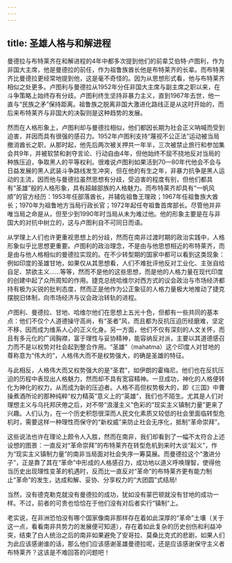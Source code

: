 ```yaml
---
---
---
```

title: 圣雄人格与和解进程
---



曼德拉与布特莱齐在和解进程的4年中都多次提到他们的前辈艾伯特·卢图利，作为非国大主席，他是曼德拉的前任，作为祖鲁族酋长他是布特莱齐的长辈。而布特莱齐比曼德拉更经常地提到他，这是毫不奇怪的。因为从思想形式看，他与布特莱齐相似之处更多。卢图利与曼德拉从1952年分任非国大主席与副主席之职以来，在斗争策略上始终存有分歧。卢图利终生坚持非暴力主义，直到1967年去世，他一直与“民族之矛”保持距离。祖鲁族之脱离非国大激进化路线正是从这时开始的，而后来布特莱齐与非国大的决裂则是这种趋势的发展。

然而在人格形象上，卢图利却与曼德拉相似，他们都因长期为社会正义呐喊而受到迫害，并因而具有很强的感召力。1952年卢图利支持“蔑视不公正法”运动被当局撤消酋长之职，从那时起，他先后两次被关押共一年半，三次被禁止旅行和参加集会共9年，并被软禁和剥夺言论、行动自由4年，但他始终不屈不挠地反对当局的种族压迫，争取黑人的平等权利。很难说卢图利如果活到70—80年代他会不会与日益发展的黑人武装斗争路线发生冲突，但在他的有生之年，非暴力抗争是黑人运动的主流，因而他与曼德拉虽然思想有分歧，受迫害的程度有别，但他们都具有“圣雄”般的人格形象，具有超越部族的人格魅力。而布特莱齐却具有“一帆风顺”的官方经历：1953年任部落酋长，并辅佐祖鲁王理政；1967年任祖鲁族大酋长；1970年为祖鲁地方当局行政长官；1972年起任夸祖鲁首席部长。尽管他并非唯当局之命是从，但至少到1990年时当局从未为难过他。他的形象主要是在与非国大的对抗中树立的，这与卢图利自不可同日而语。



从学理上人们也许更重视思想上的分歧，然而在南非过渡时期的政治实践中，人格形象似乎比思想更重要。卢图利的政治理念，不是由与他思想相近的布特莱齐，而是由与他人格相似的曼德拉实现的。在不少转型期的国家中都可以看到这类现象：例如印度的圣雄甘地，如果仅从其思想看，人们不难批评他反对工业化、主张自给自足、禁欲主义……等等，然而不是他的这些思想，而是他的人格力量在现代印度的创建中起了众所周知的作用。捷克总统哈维尔对西方式的议会政治与市场经济都持有极为尖锐的批判态度，然而正是他作为公正象征的人格力量极大地推动了捷克摆脱旧体制，向市场经济与议会政治转轨的进程。

卢图利、曼德拉、甘地、哈维尔他们在思想上五光十色，但都有一些共同的基本点：他们不仅个人道德操守高尚，有“圣者”风，而且都为反抗压迫历经磨难，坚定不移，因而成为维系人心的正义化身。另一方面，他们不仅有深刻的人文关怀，而且有多元化的广阔胸襟，富于理性与妥协精神，能容纳反对派，主要以其道德感召力而不是以权势对社会起到整合作用。“圣雄”（mahatma）这个印度人对甘地的尊称意为“伟大的”，人格伟大而不是权势强大，的确是圣雄的特征。

与此相反，人格伟大而又权势强大的是“圣君”，如伊朗的霍梅尼。他们也在反抗压迫的历程中表现出人格魅力，然而却不具有宽容精神。一旦成功，神化的人格便转化为神化的权力，从而成为新的压迫者。人格不高但权势极大的，即《三国》中曹操煮酒所论的那种纯粹“权力精英”意义上的“英雄”，我们也不陌生。尤其是人们对理想主义与乌托邦厌倦之后，对不带“浪漫主义”色彩的“现实主义镇制力量”更来了兴趣。人们认为，在一个历史积怨很深而人民文化素质又较低的社会里面临转型危机时，需要这样一种理性而保守的“新权威”来防止社会无序化，抵制“革命崇拜”。





这些说法也许在理论上颇令人入胜，然而在南非，我们却看到了一幅不太符合上述设想的图景：一直反对“革命崇拜”的布特莱齐在转型危机到来时大谈“起义”，作为“现实主义镇制力量”的南非当局面对社会失序一筹莫展。而曼德拉这个“激进分子”，正是靠了其在“革命”中形成的人格感召力，成功地以道义呼唤理智，使得他当历史出现理性变革的机遇时，反而比一直反对“革命”的布特莱齐更有能力制止“革命”的发生，达成和解、妥协、分享权力的“大团圆”式结局!

当然，没有德克勒克就没有曼德拉的成功，犹如没有蒙巴顿就没有甘地的成功一样。不过，前者的可贵也恰恰在于他们没有对后者实行“镇制”上。

老实说，在非洲恐怕没有哪个国家像南非那样存在着如此深厚的“革命”土壤（关于这一点，看看南非共势力的发展便可知道），存在着如此复杂的历史创伤和利益冲突，结束了白人统治之后的南非如果避免了安哥拉、莫桑比克式的悲剧，如果人们为此应该感谢谁的话，那么他们应该感谢圣雄曼德拉呢，还是应该感谢保守主义者布特莱齐？这该是不难回答的问题吧！